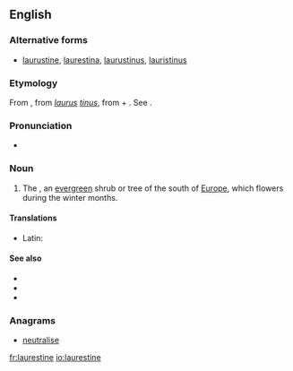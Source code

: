 ==English==

===Alternative forms===
* [[laurustine]], [[laurestina]], [[laurustinus]], [[lauristinus]]

===Etymology===
From {{etyl|NL.|en}} {{term|laurustinus||lang=la}}, from ''[[laurus]] [[tinus]]'', from {{etyl|la|en}} {{term|laurus||lang=la|laurel}} + {{term|tinus||lang=la|Viburnum tinus}}. See {{term|laurel}}.

===Pronunciation===
* {{a|UK}} {{IPA|/'lɒr.ɘs.tiːn/|/'lɔːr.əs.tiːn/|lang=en}}

===Noun===
{{en-noun}}

# {{context|botany|lang=en}} The {{taxlink|Viburnum tinus|species|noshow=1}}, an [[evergreen]] shrub or tree of the south of [[Europe]], which flowers during the winter months.

====Translations====
{{trans-top|''Viburnum tinus''}}
* Latin: {{t|la|laurestina}}
{{trans-mid}}
{{trans-bottom}}

====See also====
* {{projectlink|wikipedia}}
* {{specieslite|Viburnum tinus}}
* {{commonslite|Viburnum tinus}}

===Anagrams===
* [[neutralise#English|neutralise]]

[[fr:laurestine]]
[[io:laurestine]]